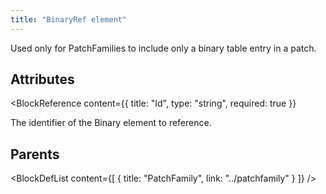 ```yaml
---
title: "BinaryRef element"
---
```



Used only for PatchFamilies to include only a binary table entry in a patch.


## Attributes

<BlockWrapper>

  <BlockReference
    content={{
      title: "Id",
      type: "string",
      required: true
    }}
  >
  The identifier of the Binary element to reference.
  </BlockReference>

</BlockWrapper>


## Parents

<BlockDefList content={[
    {
      title: "PatchFamily",
      link: "../patchfamily"
    }
  ]}
/>